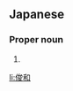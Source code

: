 ==Japanese==
{{ja-kanjitab|とし|かず}}

===Proper noun===
{{ja-pos|としかず|proper}}

# {{given name|male|lang=ja|sort=としかず}}

[[li:俊和]]